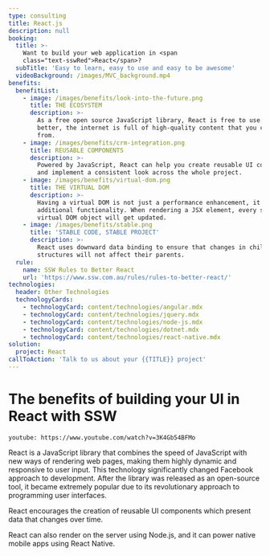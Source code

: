```yaml
---
type: consulting
title: React.js
description: null
booking:
  title: >-
    Want to build your web application in <span
    class="text-sswRed">React</span>?
  subTitle: 'Easy to learn, easy to use and easy to be awesome'
  videoBackground: /images/MVC_background.mp4
benefits:
  benefitList:
    - image: /images/benefits/look-into-the-future.png
      title: THE ECOSYSTEM
      description: >-
        As a free open source JavaScript library, React is free to use. Even
        better, the internet is full of high-quality content that you can learn
        from.
    - image: /images/benefits/crm-integration.png
      title: REUSABLE COMPONENTS
      description: >-
        Powered by JavaScript, React can help you create reusable UI components
        and implement a consistent look across the whole project.
    - image: /images/benefits/virtual-dom.png
      title: THE VIRTUAL DOM
      description: >-
        Having a virtual DOM is not just a performance enhancement, it also adds
        additional functionality. When rendering a JSX element, every single
        virtual DOM object will get updated.
    - image: /images/benefits/stable.png
      title: 'STABLE CODE, STABLE PROJECT'
      description: >-
        React uses downward data binding to ensure that changes in child
        structures will not affect their parents.
  rule:
    name: SSW Rules to Better React
    url: 'https://www.ssw.com.au/rules/rules-to-better-react/'
technologies:
  header: Other Technologies
  technologyCards:
    - technologyCard: content/technologies/angular.mdx
    - technologyCard: content/technologies/jquery.mdx
    - technologyCard: content/technologies/node-js.mdx
    - technologyCard: content/technologies/dotnet.mdx
    - technologyCard: content/technologies/react-native.mdx
solution:
  project: React
callToAction: 'Talk to us about your {{TITLE}} project'
---
```


# The benefits of building your **UI in React** with SSW

`youtube: https://www.youtube.com/watch?v=3K4Gb54BFMo`

React is a JavaScript library that combines the speed of JavaScript with new ways of rendering web pages, making them highly dynamic and responsive to user input. This technology significantly changed Facebook approach to development. After the library was released as an open-source tool, it became extremely popular due to its revolutionary approach to programming user interfaces.

React encourages the creation of reusable UI components which present data that changes over time.

React can also render on the server using Node.js, and it can power native mobile apps using React Native.
